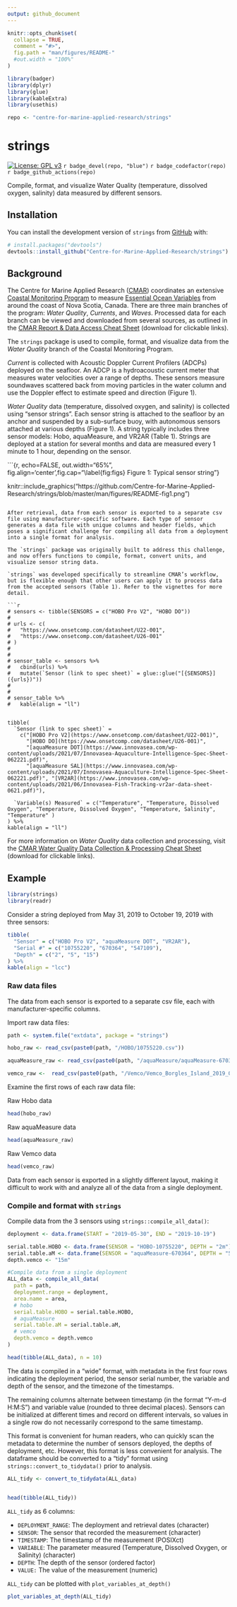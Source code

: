 ```yaml
---
output: github_document
---
```


<!-- README.md is generated from README.Rmd. Please edit that file -->

```r
knitr::opts_chunk$set(
  collapse = TRUE,
  comment = "#>",
  fig.path = "man/figures/README-"
  #out.width = "100%"
)

library(badger)
library(dplyr)
library(glue)
library(kableExtra)
library(usethis)

repo <- "centre-for-marine-applied-research/strings"
```

# strings

<!-- badges: start -->

[![License: GPL v3](https://img.shields.io/badge/License-GPLv3-blue.svg)](https://www.gnu.org/licenses/gpl-3.0) `r badge_devel(repo, "blue")` `r badge_codefactor(repo)` `r badge_github_actions(repo)`

<!-- badges: end -->

Compile, format, and visualize Water Quality (temperature, dissolved oxygen, salinity) data measured by different sensors. 

## Installation

You can install the development version of `strings` from [GitHub](https://github.com/) with:

``` r
# install.packages("devtools")
devtools::install_github("Centre-for-Marine-Applied-Research/strings")
```

## Background

The Centre for Marine Applied Research ([CMAR](https://cmar.ca/)) coordinates an extensive [Coastal Monitoring Program](https://cmar.ca/coastal-monitoring-program/) to measure [Essential Ocean Variables](https://www.goosocean.org/index.php?option=com_content&view=article&id=14&Itemid=114) from around the coast of Nova Scotia, Canada. There are three main branches of the program: _Water Quality_, _Currents_, and _Waves_. Processed data for each branch can be viewed and downloaded from several sources, as outlined in the [CMAR Report & Data Access Cheat Sheet](https://github.com/Centre-for-Marine-Applied-Research/strings/blob/master/man/figures/README-access-cheatsheet.pdf) (download for clickable links).

The `strings` package is used to compile, format, and visualize data from the _Water Quality_ branch of the Coastal Monitoring Program. 


_Current_ is collected with Acoustic Doppler Current Profilers (ADCPs) deployed on the seafloor. An ADCP is a hydroacoustic current meter that measures water velocities over a range of depths. These sensors measure soundwaves scattered back from moving particles in the water column and use the Doppler effect to estimate speed and direction (Figure 1). 






_Water Quality_ data (temperature, dissolved oxygen, and salinity) is collected using “sensor strings”. Each sensor string is attached to the seafloor by an anchor and suspended by a sub-surface buoy, with autonomous sensors attached at various depths (Figure 1). A string typically includes three sensor models: Hobo, aquaMeasure, and VR2AR (Table 1). Strings are deployed at a station for several months and data are measured every 1 minute to 1 hour, depending on the sensor.

[](https://github.com/Centre-for-Marine-Applied-Research/strings/blob/master/man/figures/README-fig1.png)


```{r, echo=FALSE, out.width="65%", fig.align='center',fig.cap="\\label{fig:figs} Figure 1: Typical sensor string"}

knitr::include_graphics("https://github.com/Centre-for-Marine-Applied-Research/strings/blob/master/man/figures/README-fig1.png")

```

After retrieval, data from each sensor is exported to a separate csv file using manufacturer-specific software. Each type of sensor generates a data file with unique columns and header fields, which poses a significant challenge for compiling all data from a deployment into a single format for analysis.

The `strings` package was originally built to address this challenge, and now offers functions to compile, format, convert units, and visualize sensor string data.

`strings` was developed specifically to streamline CMAR’s workflow, but is flexible enough that other users can apply it to process data from the accepted sensors (Table 1). Refer to the vignettes for more detail.

```r


# sensors <- tibble(SENSORS = c("HOBO Pro V2", "HOBO DO"))
# 
# urls <- c(
#   "https://www.onsetcomp.com/datasheet/U22-001",
#   "https://www.onsetcomp.com/datasheet/U26-001"
# )
# 
# 
# sensor_table <- sensors %>% 
#   cbind(urls) %>% 
#   mutate(`Sensor (link to spec sheet)` = glue::glue("[{SENSORS}]({urls})"))
# 
# 
# sensor_table %>% 
#   kable(align = "ll")


tibble(
  `Sensor (link to spec sheet)` =
    c("[HOBO Pro V2](https://www.onsetcomp.com/datasheet/U22-001)",
      "[HOBO DO](https://www.onsetcomp.com/datasheet/U26-001)",
      "[aquaMeasure DOT](https://www.innovasea.com/wp-content/uploads/2021/07/Innovasea-Aquaculture-Intelligence-Spec-Sheet-062221.pdf)",
      "[aquaMeasure SAL](https://www.innovasea.com/wp-content/uploads/2021/07/Innovasea-Aquaculture-Intelligence-Spec-Sheet-062221.pdf)", "[VR2AR](https://www.innovasea.com/wp-content/uploads/2021/06/Innovasea-Fish-Tracking-vr2ar-data-sheet-0621.pdf)"),

  `Variable(s) Measured` = c("Temperature", "Temperature, Dissolved Oxygen", "Temperature, Dissolved Oxygen", "Temperature, Salinity", "Temperature" )
) %>%
kable(align = "ll")

```

For more information on _Water Quality_ data collection and processing, visit the [CMAR Water Quality Data Collection & Processing Cheat Sheet](https://github.com/Centre-for-Marine-Applied-Research/strings/blob/master/man/figures/README-workflow-cheatsheet.pdf) (download for clickable links).

## Example

```r
library(strings)
library(readr)
```

Consider a string deployed from May 31, 2019 to October 19, 2019 with three sensors:

```r

tibble(
  "Sensor" = c("HOBO Pro V2", "aquaMeasure DOT", "VR2AR"),
  "Serial #" = c("10755220", "670364", "547109"),
  "Depth" = c("2", "5", "15")
) %>% 
kable(align = "lcc")

```

### Raw data files

The data from each sensor is exported to a separate csv file, each with manufacturer-specific columns.

Import raw data files:
```r
path <- system.file("extdata", package = "strings")

hobo_raw <- read_csv(paste0(path, "/HOBO/10755220.csv"))

aquaMeasure_raw <- read_csv(paste0(path, "/aquaMeasure/aquaMeasure-670364_2019-10-19_UTC.csv"))

vemco_raw <-  read_csv(paste0(path, "/Vemco/Vemco_Borgles_Island_2019_05_30.csv"))
```

Examine the first rows of each raw data file:

Raw Hobo data
```r
head(hobo_raw)
```

Raw aquaMeasure data
```r
head(aquaMeasure_raw)
```

Raw Vemco data
```r
head(vemco_raw)
```

Data from each sensor is exported in a slightly different layout, making it difficult to work with and analyze all of the data from a single deployment.

### Compile and format with `strings`

Compile data from the 3 sensors using `strings::compile_all_data()`:

```r
deployment <- data.frame(START = "2019-05-30", END = "2019-10-19")

serial.table.HOBO <- data.frame(SENSOR = "HOBO-10755220", DEPTH = "2m")
serial.table.aM <- data.frame(SENSOR = "aquaMeasure-670364", DEPTH = "5m")
depth.vemco <- "15m"

#Compile data from a single deployment
ALL_data <- compile_all_data(
  path = path,
  deployment.range = deployment,
  area.name = area,
  # hobo
  serial.table.HOBO = serial.table.HOBO,
  # aquaMeasure
  serial.table.aM = serial.table.aM,
  # vemco
  depth.vemco = depth.vemco
)

head(tibble(ALL_data), n = 10)
```

The data is compiled in a "wide" format, with metadata in the first four rows indicating the deployment period, the sensor serial number, the variable and depth of the sensor, and the timezone of the timestamps.

The remaining columns alternate between timestamp (in the format "Y-m-d H:M:S") and variable value (rounded to three decimal places). Sensors can be initialized at different times and record on different intervals, so values in a single row do not necessarily correspond to the same timestamp. 

This format is convenient for human readers, who can quickly scan the metadata to determine the number of sensors deployed, the depths of deployment, etc. However, this format is less convenient for analysis. The dataframe should be converted to a "tidy" format using `strings::convert_to_tidydata()` prior to analysis.

```r
ALL_tidy <- convert_to_tidydata(ALL_data)


head(tibble(ALL_tidy))
```


`ALL_tidy` as 6 columns:

* `DEPLOYMENT_RANGE`: The deployment and retrieval dates (character)
* `SENSOR`: The sensor that recorded the measurement (character)
* `TIMESTAMP`: The timestamp of the measurement (POSIXct)
* `VARIABLE`: The parameter measured (Temperature, Dissolved Oxygen, or Salinity) (character)
* `DEPTH`: The depth of the sensor (ordered factor)
* `VALUE:` The value of the measurement (numeric)

`ALL_tidy` can be plotted with `plot_variables_at_depth()`

```r
plot_variables_at_depth(ALL_tidy)
```






